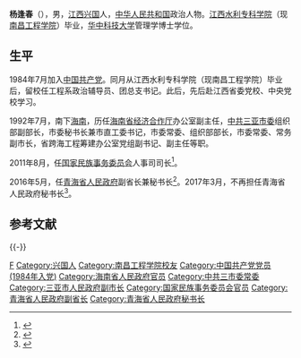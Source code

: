 {{Otheruses|other=名为杨逢春的其他人物|杨逢春}}

'''杨逢春'''（{{bd|1963年|12月||catIdx=Yang杨}}），男，[[江西|江西]][[兴国县|兴国]]人，[[中华人民共和国|中华人民共和国]]政治人物。[[江西水利专科学院|江西水利专科学院]]（现[[南昌工程学院|南昌工程学院]]）毕业，[[华中科技大学|华中科技大学]]管理学博士学位。

== 生平 ==
1984年7月加入[[中国共产党|中国共产党]]。同月从江西水利专科学院（现南昌工程学院）毕业后，留校任工程系政治辅导员、团总支书记。此后，先后赴江西省委党校、中央党校学习。

1992年7月，南下[[海南|海南]]，历任[[海南省经济合作厅|海南省经济合作厅]]办公室副主任，[[中共三亚市委|中共三亚市委]]组织部副部长，市委秘书长兼市直工委书记，市委常委、组织部部长，市委常委、常务副市长，省跨海工程筹建办公室党组副书记、副主任等职。

2011年8月，任[[国家民族事务委员会|国家民族事务委员会]]人事司司长<ref>{{cite web|title=杨逢春任青海省政府副省长、秘书长 高华不再担任秘书长|url=http://district.ce.cn/newarea/sddy/201605/25/t20160525_12027598.shtml|publisher=中国经济网|accessdate=2016-05-25|archive-date=2019-08-23|archive-url=https://web.archive.org/web/20190823141242/http://district.ce.cn/newarea/sddy/201605/25/t20160525_12027598.shtml|dead-url=no}}</ref>。

2016年5月，任[[青海省人民政府|青海省人民政府]]副省长兼秘书长<ref>{{cite web|title=国家民委人事司司长杨逢春空降青海，任副省长兼省政府秘书长|url=http://www.thepaper.cn/newsDetail_forward_1474343|publisher=澎湃新闻|accessdate=2016-05-25|archive-date=2019-08-19|archive-url=https://web.archive.org/web/20190819014325/http://www.thepaper.cn/newsDetail_forward_1474343|dead-url=no}}</ref>。2017年3月，不再担任青海省人民政府秘书长<ref>{{cite news|title=王予波任青海省副省长，张黄元任省政府秘书长|url=http://www.thepaper.cn/newsDetail_forward_1652126|accessdate=2017-03-30|newspaper=澎湃新闻|archive-date=2017-03-31|archive-url=https://web.archive.org/web/20170331210516/http://www.thepaper.cn/newsDetail_forward_1652126|dead-url=no}}</ref>。

==参考文献==
{{Reflist}}

{{-}}
{{start box}}
{{s-gov|prc}}
{{s-before|[[高华_(政治人物)|高　华]]}}
{{s-title|[[青海省人民政府|青海省人民政府]]秘书长|2016年5月－2017年3月}}
{{s-after|[[张黄元|张黄元]]}}
{{end box}}

{{青海省领导人}}

{{Authority control}}
{{DEFAULTSORT:Yang杨}}
[[Category:杨姓|F]]
[[Category:兴国人|Category:兴国人]]
[[Category:南昌工程学院校友|Category:南昌工程学院校友]]
[[Category:中国共产党党员_(1984年入党)|Category:中国共产党党员 (1984年入党)]]
[[Category:海南省人民政府官员|Category:海南省人民政府官员]]
[[Category:中共三市委常委|Category:中共三市委常委]]
[[Category:三亚市人民政府副市长|Category:三亚市人民政府副市长]]
[[Category:国家民族事务委员会官员|Category:国家民族事务委员会官员]]
[[Category:青海省人民政府副省长|Category:青海省人民政府副省长]]
[[Category:青海省人民政府秘书长|Category:青海省人民政府秘书长]]